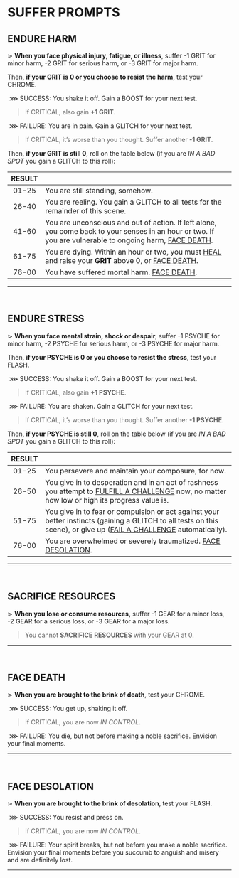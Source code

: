 # SUFFER PROMPTS

## ENDURE HARM

⋗ **When you face physical injury, fatigue, or illness**, suffer <span class="fuchsia bold">-1 GRIT</span> for minor harm, <span class="fuchsia bold">-2 GRIT</span> for serious harm, or <span class="fuchsia bold">-3 GRIT</span> for major harm.

Then, **if your GRIT is 0 or you choose to resist the harm**, test your <span class="stat">CHROME</span>.

&nbsp;<span class="turquoise bold">⋙ SUCCESS</span>: You shake it off. Gain a <span class="boost">BOOST</span> for your next test. 

> If <span class="turquoise bold">CRITICAL</span>, also gain **+1 GRIT**.

&nbsp;<span class="fuchsia bold">⋙ FAILURE</span>: You are in pain. Gain a <span class="glitch" data-text="GLITCH">GLITCH</span> for your next test. 

> If <span class="fuchsia bold">CRITICAL</span>, it’s worse than you thought. Suffer another **-1 GRIT**.

Then, **if your GRIT is still 0**, roll on the table below (if you are *IN A BAD SPOT* you gain a <span class="glitch" data-text="GLITCH">GLITCH</span> to this roll):

| RESULT | |
| :---: | --- |
| 01-25 | You are still standing, somehow. |
| 26-40 | You are reeling. You gain a <span class="glitch" data-text="GLITCH">GLITCH</span> to all tests for the remainder of this scene. |
| 41-60 | You are unconscious and out of action. If left alone, you come back to your senses in an hour or two. If you are vulnerable to ongoing harm, [FACE DEATH](/prompts/suffer-prompts#face-death). |
| 61-75 | You are dying. Within an hour or two, you must [HEAL](/prompts/recovery-prompts#heal) and raise your **GRIT** above 0, or [FACE DEATH](/prompts/suffer-prompts#face-death). |
| 76-00 | You have suffered mortal harm. [FACE DEATH](/prompts/suffer-prompts#face-death). |
<hr/>
<br/>

## ENDURE STRESS
⋗ **When you face mental strain, shock or despair**, suffer <span class="fuchsia bold">-1 PSYCHE</span> for minor harm, <span class="fuchsia bold">-2 PSYCHE</span> for serious harm, or <span class="fuchsia bold">-3 PSYCHE</span> for major harm.  

Then, **if your PSYCHE is 0 or you choose to resist the stress**, test your <span class="stat">FLASH</span>.

&nbsp;<span class="turquoise bold">⋙ SUCCESS</span>: You shake it off. Gain a <span class="boost">BOOST</span> for your next test. 
> If <span class="turquoise bold">CRITICAL</span>, also gain **+1 PSYCHE**.

&nbsp;<span class="fuchsia bold">⋙ FAILURE</span>: You are shaken. Gain a <span class="glitch" data-text="GLITCH">GLITCH</span> for your next test. 

> If <span class="fuchsia bold">CRITICAL</span>, it’s worse than you thought. Suffer another **-1 PSYCHE**.

Then, **if your PSYCHE is still 0**, roll on the table below (if you are *IN A BAD SPOT* you gain a <span class="glitch" data-text="GLITCH">GLITCH</span> to this roll):

| RESULT | |
| :---: | --- |
| 01-25 | You persevere and maintain your composure, for now. |
| 26-50 | You give in to desperation and in an act of rashness you attempt to [FULFILL A CHALLENGE](/prompts/challenge-prompts#fulfill-a-challenge) now, no matter how low or high its progress value is. |
| 51-75 | You give in to fear or compulsion or act against your better instincts (gaining a <span class="glitch" data-text="GLITCH">GLITCH</span> to all tests on this scene), or give up ([FAIL A CHALLENGE](/prompts/challenge-prompts#fail-a-challenge) automatically). |
| 76-00 | You are overwhelmed or severely traumatized. [FACE DESOLATION](/prompts/suffer-prompts#face-desolation). |
<hr/>
<br/>

## SACRIFICE RESOURCES
⋗ **When you lose or consume resources,** suffer <span class="fuchsia bold">-1 GEAR</span> for a minor loss, <span class="fuchsia bold">-2 GEAR</span> for a serious loss, or <span class="fuchsia bold">-3 GEAR</span> for a major loss.

> You cannot **SACRIFICE RESOURCES** with your GEAR at 0.

<hr/>
<br/>

## FACE DEATH
⋗ **When you are brought to the brink of death**, test your <span class="stat">CHROME</span>.

&nbsp;<span class="turquoise bold">⋙ SUCCESS</span>: You get up, shaking it off. 

> If <span class="turquoise bold">CRITICAL</span>, you are now *IN CONTROL*.

&nbsp;<span class="fuchsia bold">⋙ FAILURE</span>: You die, but not before making a noble sacrifice. Envision your final moments.
<hr/>
<br/>

## FACE DESOLATION
⋗ **When you are brought to the brink of desolation**, test your <span class="stat">FLASH</span>.

&nbsp;<span class="turquoise bold">⋙ SUCCESS</span>: You resist and press on. 

> If <span class="turquoise bold">CRITICAL</span>, you are now *IN CONTROL*.

&nbsp;<span class="fuchsia bold">⋙ FAILURE</span>: Your spirit breaks, but not before you make a noble sacrifice. Envision your final moments before you succumb to anguish and misery and are definitely lost.
<hr/>
<br/>

<div style="height: 400px;"></div>
